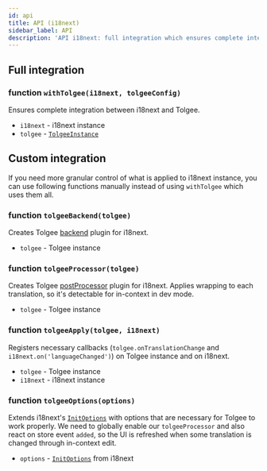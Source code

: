 ```yaml
---
id: api
title: API (i18next)
sidebar_label: API
description: 'API i18next: full integration which ensures complete integration or custom integration options for more granular control.'
---
```


## Full integration

### function `withTolgee(i18next, tolgeeConfig)`

Ensures complete integration between i18next and Tolgee.

- `i18next` - i18next instance
- `tolgee` - [`TolgeeInstance`](/api/core_package/tolgee.mdx)

## Custom integration

If you need more granular control of what is applied to i18next instance, you can use following functions manually instead of using `withTolgee` which uses them all.

### function `tolgeeBackend(tolgee)`

Creates Tolgee [backend](https://www.i18next.com/misc/creating-own-plugins#backend) plugin for i18next.

- `tolgee` - Tolgee instance

### function `tolgeeProcessor(tolgee)`

Creates Tolgee [postProcessor](https://www.i18next.com/misc/creating-own-plugins#post-processor) plugin for i18next.
Applies wrapping to each translation, so it's detectable for in-context in dev mode.

- `tolgee` - Tolgee instance

### function `tolgeeApply(tolgee, i18next)`

Registers necessary callbacks (`tolgee.onTranslationChange` and `i18next.on('languageChanged')`) on Tolgee instance and on i18next.

- `tolgee` - Tolgee instance
- `i18next` - i18next instance

### function `tolgeeOptions(options)`

Extends i18next's [`InitOptions`](https://www.i18next.com/overview/configuration-options) with options that are necessary for Tolgee to work properly. We need to globally enable our `tolgeeProcessor` and also react on store event `added`, so the UI is refreshed when some translation is changed through in-context edit.

- `options` - [`InitOptions`](https://www.i18next.com/overview/configuration-options) from i18next
